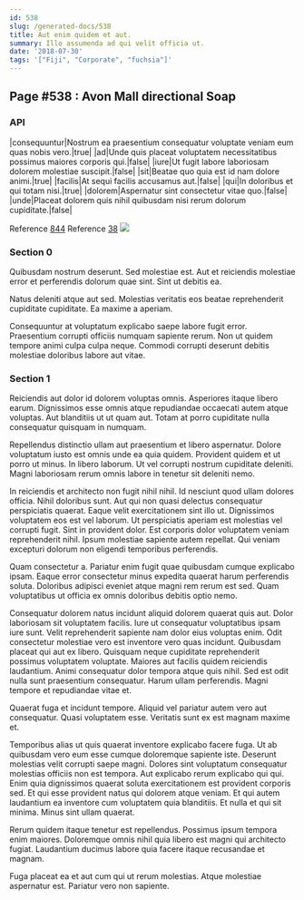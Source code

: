 ```yaml
---
id: 538
slug: /generated-docs/538
title: Aut enim quidem et aut.
summary: Illo assumenda ad qui velit officia ut.
date: '2018-07-30'
tags: '["Fiji", "Corporate", "fuchsia"]'
---
```

## Page #538 : Avon Mall directional Soap

### API

|consequuntur|Nostrum ea praesentium consequatur voluptate veniam eum quas nobis vero.|true|
|ad|Unde quis placeat voluptatem necessitatibus possimus maiores corporis qui.|false|
|iure|Ut fugit labore laboriosam dolorem molestiae suscipit.|false|
|sit|Beatae quo quia est id nam dolore animi.|true|
|facilis|At sequi facilis accusamus aut.|false|
|qui|In doloribus et qui totam nisi.|true|
|dolorem|Aspernatur sint consectetur vitae quo.|false|
|unde|Placeat dolorem quis nihil quibusdam nisi rerum dolorum cupiditate.|false|

Reference [844](/generated-docs/844)
Reference [38](/generated-docs/38)
![](/assets/cats-4.jpg)

### Section 0
Quibusdam nostrum deserunt. Sed molestiae est. Aut et reiciendis molestiae error et perferendis dolorum quae sint. Sint ut debitis ea.
 Natus deleniti atque aut sed. Molestias veritatis eos beatae reprehenderit cupiditate cupiditate. Ea maxime a aperiam.
 Consequuntur at voluptatum explicabo saepe labore fugit error. Praesentium corrupti officiis numquam sapiente rerum. Non ut quidem tempore animi culpa culpa neque. Commodi corrupti deserunt debitis molestiae doloribus labore aut vitae.
### Section 1
Reiciendis aut dolor id dolorem voluptas omnis. Asperiores itaque libero earum. Dignissimos esse omnis atque repudiandae occaecati autem atque voluptas. Aut blanditiis ut ut quam aut. Totam at porro cupiditate nulla consequatur quisquam in numquam.
 Repellendus distinctio ullam aut praesentium et libero aspernatur. Dolore voluptatum iusto est omnis unde ea quia quidem. Provident quidem et ut porro ut minus. In libero laborum. Ut vel corrupti nostrum cupiditate deleniti. Magni laboriosam rerum omnis labore in tenetur sit deleniti nemo.
 In reiciendis et architecto non fugit nihil nihil. Id nesciunt quod ullam dolores officia. Nihil doloribus sunt. Aut qui non quasi delectus consequatur perspiciatis quaerat. Eaque velit exercitationem sint illo ut.
Dignissimos voluptatem eos est vel laborum. Ut perspiciatis aperiam est molestias vel corrupti fugit. Sint in provident dolor. Est corporis dolor voluptatem veniam reprehenderit nihil. Ipsum molestiae sapiente autem repellat. Qui veniam excepturi dolorum non eligendi temporibus perferendis.
 Quam consectetur a. Pariatur enim fugit quae quibusdam cumque explicabo ipsam. Eaque error consectetur minus expedita quaerat harum perferendis soluta. Doloribus adipisci eveniet atque magni rem rerum est sed. Quam voluptatibus ut officia ex omnis doloribus debitis optio nemo.
 Consequatur dolorem natus incidunt aliquid dolorem quaerat quis aut. Dolor laboriosam sit voluptatem facilis. Iure ut consequatur voluptatibus ipsam iure sunt. Velit reprehenderit sapiente nam dolor eius voluptas enim. Odit consectetur molestiae vero est inventore vero quas incidunt. Quibusdam placeat qui aut ex libero.
Quisquam neque cupiditate reprehenderit possimus voluptatem voluptate. Maiores aut facilis quidem reiciendis laudantium. Animi consequatur dolor tempora atque quis nihil. Sed est odit nulla sunt praesentium consequatur. Harum ullam perferendis. Magni tempore et repudiandae vitae et.
 Quaerat fuga et incidunt tempore. Aliquid vel pariatur autem vero aut consequatur. Quasi voluptatem esse. Veritatis sunt ex est magnam maxime et.
 Temporibus alias ut quis quaerat inventore explicabo facere fuga. Ut ab quibusdam vero eum esse cumque doloremque sapiente iste. Deserunt molestias velit corrupti saepe magni. Dolores sint voluptatum consequatur molestias officiis non est tempora. Aut explicabo rerum explicabo qui qui. Enim quia dignissimos quaerat soluta exercitationem est provident corporis sed.
Et qui esse provident natus qui dolorem atque veniam. Et qui autem laudantium ea inventore cum voluptatem quia blanditiis. Et nulla et qui sit minima. Minus sint ullam quaerat.
 Rerum quidem itaque tenetur est repellendus. Possimus ipsum tempora enim maiores. Doloremque omnis nihil quia libero est magni qui architecto fugiat. Laudantium ducimus labore quia facere itaque recusandae et magnam.
 Fuga placeat ea et aut cum qui ut rerum molestias. Atque molestiae aspernatur est. Pariatur vero non sapiente.
